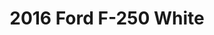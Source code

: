 ---
yrmm: 2204
brand: Ford
year: 2016
model: F-250
color: White
title: 2016 Ford F-250 White
description: Carli Backcountry, Black Rhino Wheels, Toyo Tires, Road Armor Bumpers
alt: 2016 F250 Carli 3.5" Backcountry, Rear full leaf springs, 37/1350R18 Toyo
  MT, Black Rhino Arsenal 18" Wheels, Road Armor Front and Rear Bumpers
width: 2500
height: 2500
---